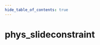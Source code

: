 ```yaml
---
hide_table_of_contents: true
---
```


<!---
!!!!!!
THIS PAGE IS AUTOGENERATED FROM GAME FGD DEFINITIONS!
DO NOT EDIT MANUALLY!
!!!!!!

In order to make edits, you can make an annotation file in /fgd_dump_overrides
-->


# phys_slideconstraint



<Tabs queryString="game">
    
<TabItem value="cs2" label="Counter-Strike 2">
    <CS2Page />
</TabItem>

<TabItem value="steamvr" label="SteamVR Home">
    <STEAMVRPage />
</TabItem>

<TabItem value="dota2" label="Dota 2">
    <DOTA2Page />
</TabItem>

<TabItem value="hla" label="Half-Life: Alyx">
    <HLAPage />
</TabItem>

</Tabs>
